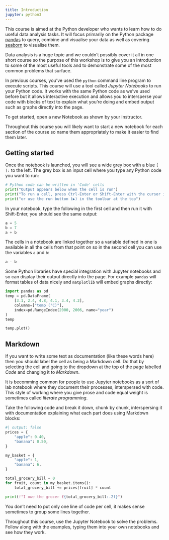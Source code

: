 ```yaml
---
title: Introduction
jupyter: python3
---
```




This course is aimed at the Python developer who wants to learn how to do useful data analysis tasks.
It will focus primarily on the Python package [pandas](http://pandas.pydata.org/) to query, combine and visualise your data as well as covering [seaborn](https://seaborn.pydata.org) to visualise them.

Data analysis is a huge topic and we couldn't possibly cover it all in one short course so the purpose of this workshop is to give you an introduction to some of the most useful tools and to demonstrate some of the most common problems that surface.

In previous courses, you've used the `python` command line program to execute scripts. This course will use a tool called *Jupyter Notebooks* to run your Python code. It works with the same Python code as we've used before but it allows interactive execution and allows you to intersperse your code with blocks of text to explain what you're doing and embed output such as graphs directly into the page.

To get started, open a new Notebook as shown by your instructor.

Throughout this course you will likely want to start a new notebook for each section of the course so name them appropriately to make it easier to find them later.

## Getting started

Once the notebook is launched, you will see a wide grey box with a blue `[ ]:` to the left. The grey box is an input cell where you type any Python code you want to run:

```python
# Python code can be written in 'Code' cells
print("Output appears below when the cell is run")
print("To run a cell, press Ctrl-Enter or Shift-Enter with the cursor inside")
print("or use the run button (▶) in the toolbar at the top")
```

In your notebook, type the following in the first cell and then run it with Shift-Enter, you should see the same output:

```python
a = 5
b = 7
a + b
```

The cells in a notebook are linked together so a variable defined in one is available in all the cells from that point on so in the second cell you can use the variables `a` and `b`:

```python
a - b
```

Some Python libraries have special integration with Jupyter notebooks and so can display their output directly into the page. For example `pandas` will format tables of data nicely and `matplotlib` will embed graphs directly:

```python
import pandas as pd
temp = pd.DataFrame(
    [3.1, 2.4, 4.8, 4.1, 3.4, 4.2],
    columns=["temp (°C)"],
    index=pd.RangeIndex(2000, 2006, name="year")
)
temp
```

```python
temp.plot()
```

## Markdown

If you want to write some text as documentation (like these words here) then you should label the cell as being a Markdown cell. Do that by selecting the cell and going to the dropdown at the top of the page labelled *Code* and changing it to *Markdown*.

It is becomming common for people to use Jupyter notebooks as a sort of lab notebook where they document their processes, interspersed with code. This style of working where you give prose and code equal weight is sometimes called *literate programming*.


::: {#exercise-1 .callout-note title="Exercise" icon=false} 

Take the following code and break it down, chunk by chunk, interspersing it with documentation explaining what each part does using Markdown blocks:
```python
#| output: false
prices = {
    "apple": 0.40,
    "banana": 0.50,
}

my_basket = {
    "apple": 1,
    "banana": 6,
}

total_grocery_bill = 0
for fruit, count in my_basket.items():
    total_grocery_bill += prices[fruit] * count

print(f"I owe the grocer £{total_grocery_bill:.2f}")
```
You don't need to put only one line of code per cell, it makes sense sometimes to group some lines together.

Throughout this course, use the Jupyter Notebook to solve the problems. Follow along with the examples, typing them into your own notebooks and see how they work.
:::

<!--
::: {#answer1 .callout-caution icon=false title='Answer' collapse="true"}
TDB
:::
--->